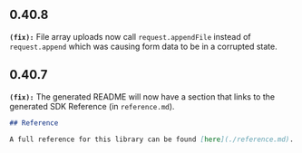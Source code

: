 ## 0.40.8
**`(fix):`** File array uploads now call `request.appendFile` instead of `request.append` which was causing form data to be in a corrupted state.

## 0.40.7
**`(fix):`** The generated README will now have a section that links to the generated SDK Reference (in `reference.md`).

```md
## Reference

A full reference for this library can be found [here](./reference.md).
```


